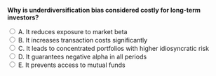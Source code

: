 ::: {.question-block}

<form onsubmit="event.preventDefault(); checkAnswer('module5_mcq_q89')" data-correct-answer="C">
<strong style="display: block;">Why is underdiversification bias considered costly for long-term investors?</strong>

<label><input type="radio" name="module5_mcq_q89" value="A"> A. It reduces exposure to market beta</label><br>
<label><input type="radio" name="module5_mcq_q89" value="B"> B. It increases transaction costs significantly</label><br>
<label><input type="radio" name="module5_mcq_q89" value="C"> C. It leads to concentrated portfolios with higher idiosyncratic risk</label><br>
<label><input type="radio" name="module5_mcq_q89" value="D"> D. It guarantees negative alpha in all periods</label><br>
<label><input type="radio" name="module5_mcq_q89" value="E"> E. It prevents access to mutual funds</label><br>
</form>

<div id="feedback-module5_mcq_q89" class="feedback" data-status="" style="display:none;">
✅ Correct: C. Diversification bias, like familiarity bias, leaves investors exposed to idiosyncratic risk that could have been diversified away.
</div>

:::
